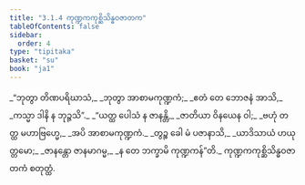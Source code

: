 ```yaml
---
title: "3.1.4 ကုဏ္ဍကကုစ္ဆိသိန္ဓဝဇာတက"
tableOfContents: false
sidebar:
  order: 4
type: "tipitaka"
basket: "su"
book: "ja1"
---
```



<DynamicBreadcrumb />

<Division number="10" book="ja1" e="ch" v="22" p="72">

<Paragraph number="682" type="verses" book="ja1">
_“ဘုတွာ တိဏပရိဃာသံ,_  
_ဘုတွာ အာစာမကုဏ္ဍကံ;_  
_ဧတံ တေ ဘောဇနံ အာသိ,_  
_ကသ္မာ ဒါနိ န ဘုဉ္ဇသိ”._  

</Paragraph>

</Division>
<Division number="11" book="ja1" e="ch" v="22" p="72">

<Paragraph number="683" type="verses" book="ja1">
_“ယတ္ထ ပေါသံ န ဇာနန္တိ,_  
_ဇာတိယာ ဝိနယေန ဝါ;_  
_ဗဟုံ တတ္ထ မဟာဗြဟ္မေ,_  
_အပိ အာစာမကုဏ္ဍကံ._  

</Paragraph>

</Division>
<Division number="12" book="ja1" e="ch" v="22" p="72">

<Paragraph number="684" type="verses" book="ja1">
_တွဉ္စ ခေါ မံ ပဇာနာသိ,_  
_ယာဒိသာယံ ဟယုတ္တမော;_  
_ဇာနန္တော ဇာနမာဂမ္မ,_  
_န တေ ဘက္ခာမိ ကုဏ္ဍကန်”တိ._  


</Paragraph>
</Division>

<Paragraph number="685" type="center" book="ja1">
ကုဏ္ဍကကုစ္ဆိသိန္ဓဝဇာတကံ စတုတ္ထံ.
</Paragraph>